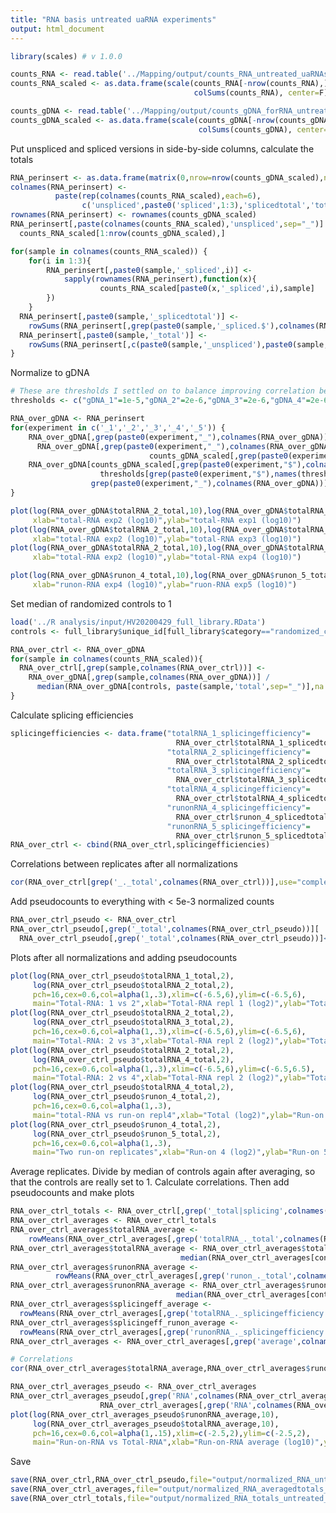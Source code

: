 ```yaml
---
title: "RNA basis untreated uaRNA experiments"
output: html_document
---
```


```r
library(scales) # v 1.0.0
```

```r
counts_RNA <- read.table('../Mapping/output/counts_RNA_untreated_uaRNAscreens.txt',stringsAsFactors=F)
counts_RNA_scaled <- as.data.frame(scale(counts_RNA[-nrow(counts_RNA),],
                                         colSums(counts_RNA), center=F))

counts_gDNA <- read.table('../Mapping/output/counts_gDNA_forRNA_untreated_uaRNAscreens.txt',stringsAsFactors=F)
counts_gDNA_scaled <- as.data.frame(scale(counts_gDNA[-nrow(counts_gDNA),],
                                          colSums(counts_gDNA), center=F))
```

Put unspliced and spliced versions in side-by-side columns, calculate the totals
```r
RNA_perinsert <- as.data.frame(matrix(0,nrow=nrow(counts_gDNA_scaled),ncol=ncol(counts_RNA_scaled)*6))
colnames(RNA_perinsert) <-
          paste(rep(colnames(counts_RNA_scaled),each=6),
                c('unspliced',paste0('spliced',1:3),'splicedtotal','total'),sep="_")
rownames(RNA_perinsert) <- rownames(counts_gDNA_scaled)
RNA_perinsert[,paste(colnames(counts_RNA_scaled),'unspliced',sep="_")] <-
  counts_RNA_scaled[1:nrow(counts_gDNA_scaled),]

for(sample in colnames(counts_RNA_scaled)) {
	for(i in 1:3){
		RNA_perinsert[,paste0(sample,'_spliced',i)] <-
			sapply(rownames(RNA_perinsert),function(x){
      				counts_RNA_scaled[paste0(x,'_spliced',i),sample]
    	})
	}
  RNA_perinsert[,paste0(sample,'_splicedtotal')] <- 
    rowSums(RNA_perinsert[,grep(paste0(sample,'_spliced.$'),colnames(RNA_perinsert))],na.rm=T)
  RNA_perinsert[,paste0(sample,'_total')] <-
    rowSums(RNA_perinsert[,c(paste0(sample,'_unspliced'),paste0(sample,'_splicedtotal'))],na.rm=T)
}
```

Normalize to gDNA
```r
# These are thresholds I settled on to balance improving correlation between experiments and not losing too much data.
thresholds <- c("gDNA_1"=1e-5,"gDNA_2"=2e-6,"gDNA_3"=2e-6,"gDNA_4"=2e-6,"gDNA_5"=2e-6) 

RNA_over_gDNA <- RNA_perinsert
for(experiment in c('_1','_2','_3','_4','_5')) {
	RNA_over_gDNA[,grep(paste0(experiment,"_"),colnames(RNA_over_gDNA))] <-
	  RNA_over_gDNA[,grep(paste0(experiment,"_"),colnames(RNA_over_gDNA))] /
                       	       counts_gDNA_scaled[,grep(paste0(experiment,"$"),colnames(counts_gDNA_scaled))]
	RNA_over_gDNA[counts_gDNA_scaled[,grep(paste0(experiment,"$"),colnames(counts_gDNA_scaled))] <
	                thresholds[grep(paste0(experiment,"$"),names(thresholds))],
	              grep(paste0(experiment,"_"),colnames(RNA_over_gDNA))] <- NA
}

plot(log(RNA_over_gDNA$totalRNA_2_total,10),log(RNA_over_gDNA$totalRNA_1_total,10),pch=16,col=alpha(1,.2),cex=.8,
     xlab="total-RNA exp2 (log10)",ylab="total-RNA exp1 (log10)")
plot(log(RNA_over_gDNA$totalRNA_2_total,10),log(RNA_over_gDNA$totalRNA_3_total,10),pch=16,col=alpha(1,.2),cex=.8,
     xlab="total-RNA exp2 (log10)",ylab="total-RNA exp3 (log10)")
plot(log(RNA_over_gDNA$totalRNA_2_total,10),log(RNA_over_gDNA$totalRNA_4_total,10),pch=16,col=alpha(1,.2),cex=.8,
     xlab="total-RNA exp2 (log10)",ylab="total-RNA exp4 (log10)")

plot(log(RNA_over_gDNA$runon_4_total,10),log(RNA_over_gDNA$runon_5_total,10),pch=16,col=alpha(1,.2),cex=.8,
     xlab="runon-RNA exp4 (log10)",ylab="ruon-RNA exp5 (log10)")

```

Set median of randomized controls to 1
```r
load('../R analysis/input/HV20200429_full_library.RData')
controls <- full_library$unique_id[full_library$category=="randomized_control"]

RNA_over_ctrl <- RNA_over_gDNA
for(sample in colnames(counts_RNA_scaled)){
  RNA_over_ctrl[,grep(sample,colnames(RNA_over_ctrl))] <- 
    RNA_over_gDNA[,grep(sample,colnames(RNA_over_gDNA))] / 
      median(RNA_over_gDNA[controls, paste(sample,'total',sep="_")],na.rm=T)
}
```

Calculate splicing efficiencies
```r
splicingefficiencies <- data.frame("totalRNA_1_splicingefficiency"=
                                     RNA_over_ctrl$totalRNA_1_splicedtotal / RNA_over_ctrl$totalRNA_1_total,
                                   "totalRNA_2_splicingefficiency"=
                                     RNA_over_ctrl$totalRNA_2_splicedtotal / RNA_over_ctrl$totalRNA_2_total,
                                   "totalRNA_3_splicingefficiency"=
                                     RNA_over_ctrl$totalRNA_3_splicedtotal / RNA_over_ctrl$totalRNA_3_total,
                                   "totalRNA_4_splicingefficiency"=
                                     RNA_over_ctrl$totalRNA_4_splicedtotal / RNA_over_ctrl$totalRNA_4_total,
                                   "runonRNA_4_splicingefficiency"=
                                     RNA_over_ctrl$runon_4_splicedtotal / RNA_over_ctrl$runon_4_total,
                                   "runonRNA_5_splicingefficiency"=
                                     RNA_over_ctrl$runon_5_splicedtotal / RNA_over_ctrl$runon_5_total)
RNA_over_ctrl <- cbind(RNA_over_ctrl,splicingefficiencies)
```

Correlations between replicates after all normalizations
```r
cor(RNA_over_ctrl[grep('_._total',colnames(RNA_over_ctrl))],use="complete.obs",method="spearman")
```

Add pseudocounts to everything with < 5e-3 normalized counts
```r
RNA_over_ctrl_pseudo <- RNA_over_ctrl
RNA_over_ctrl_pseudo[,grep('_total',colnames(RNA_over_ctrl_pseudo))][
  RNA_over_ctrl_pseudo[,grep('_total',colnames(RNA_over_ctrl_pseudo))]< 5e-3] <- 5e-3
```

Plots after all normalizations and adding pseudocounts
```r
plot(log(RNA_over_ctrl_pseudo$totalRNA_1_total,2),
     log(RNA_over_ctrl_pseudo$totalRNA_2_total,2),
     pch=16,cex=0.6,col=alpha(1,.3),xlim=c(-6.5,6),ylim=c(-6.5,6),
     main="Total-RNA: 1 vs 2",xlab="Total-RNA repl 1 (log2)",ylab="Total-RNA repl 2 (log2)")
plot(log(RNA_over_ctrl_pseudo$totalRNA_2_total,2),
     log(RNA_over_ctrl_pseudo$totalRNA_3_total,2),
     pch=16,cex=0.6,col=alpha(1,.3),xlim=c(-6.5,6),ylim=c(-6.5,6),
     main="Total-RNA: 2 vs 3",xlab="Total-RNA repl 2 (log2)",ylab="Total-RNA repl 3 (log2)")
plot(log(RNA_over_ctrl_pseudo$totalRNA_2_total,2),
     log(RNA_over_ctrl_pseudo$totalRNA_4_total,2),
     pch=16,cex=0.6,col=alpha(1,.3),xlim=c(-6.5,6),ylim=c(-6.5,6.5),
     main="Total-RNA: 2 vs 4",xlab="Total-RNA repl 2 (log2)",ylab="Total-RNA repl 4 (log2)")
plot(log(RNA_over_ctrl_pseudo$totalRNA_4_total,2),
     log(RNA_over_ctrl_pseudo$runon_4_total,2),
     pch=16,cex=0.6,col=alpha(1,.3),
     main="total-RNA vs run-on repl4",xlab="Total (log2)",ylab="Run-on (log2)")
plot(log(RNA_over_ctrl_pseudo$runon_4_total,2),
     log(RNA_over_ctrl_pseudo$runon_5_total,2),
     pch=16,cex=0.6,col=alpha(1,.3),
     main="Two run-on replicates",xlab="Run-on 4 (log2)",ylab="Run-on 5 (log2)")
```

Average replicates. Divide by median of controls again after averaging, so that the controls are really set to 1.
Calculate correlations.
Then add pseudocounts and make plots
```r
RNA_over_ctrl_totals <- RNA_over_ctrl[,grep('_total|splicing',colnames(RNA_over_ctrl))]
RNA_over_ctrl_averages <- RNA_over_ctrl_totals
RNA_over_ctrl_averages$totalRNA_average <-
    rowMeans(RNA_over_ctrl_averages[,grep('totalRNA_._total',colnames(RNA_over_ctrl_averages))],na.rm=T)
RNA_over_ctrl_averages$totalRNA_average <- RNA_over_ctrl_averages$totalRNA_average /
                                      median(RNA_over_ctrl_averages[controls,"totalRNA_average"],na.rm=T)
RNA_over_ctrl_averages$runonRNA_average <-
          rowMeans(RNA_over_ctrl_averages[,grep('runon_._total',colnames(RNA_over_ctrl_averages))],na.rm=T)
RNA_over_ctrl_averages$runonRNA_average <- RNA_over_ctrl_averages$runonRNA_average /
                                     median(RNA_over_ctrl_averages[controls,"runonRNA_average"],na.rm=T)
RNA_over_ctrl_averages$splicingeff_average <-
  rowMeans(RNA_over_ctrl_averages[,grep('totalRNA_._splicingefficiency',colnames(RNA_over_ctrl_averages))],na.rm=T)
RNA_over_ctrl_averages$splicingeff_runon_average <-
  rowMeans(RNA_over_ctrl_averages[,grep('runonRNA_._splicingefficiency',colnames(RNA_over_ctrl_averages))],na.rm=T)
RNA_over_ctrl_averages <- RNA_over_ctrl_averages[,grep('average',colnames(RNA_over_ctrl_averages))]

# Correlations
cor(RNA_over_ctrl_averages$totalRNA_average,RNA_over_ctrl_averages$runonRNA_average,use="complete.obs",method="spearman")

RNA_over_ctrl_averages_pseudo <- RNA_over_ctrl_averages
RNA_over_ctrl_averages_pseudo[,grep('RNA',colnames(RNA_over_ctrl_averages))][
                    RNA_over_ctrl_averages[,grep('RNA',colnames(RNA_over_ctrl_averages))]< 5e-3] <- 5e-3
plot(log(RNA_over_ctrl_averages_pseudo$runonRNA_average,10),
     log(RNA_over_ctrl_averages_pseudo$totalRNA_average,10),
     pch=16,cex=0.6,col=alpha(1,.15),xlim=c(-2.5,2),ylim=c(-2.5,2),
     main="Run-on-RNA vs Total-RNA",xlab="Run-on-RNA average (log10)",ylab="Total-RNA average (log10)")
```

Save
```r
save(RNA_over_ctrl,RNA_over_ctrl_pseudo,file="output/normalized_RNA_untreated_uaRNAscreens.RData")
save(RNA_over_ctrl_averages,file="output/normalized_RNA_averagedtotals_untreated_uaRNAscreens.RData")
save(RNA_over_ctrl_totals,file="output/normalized_RNA_totals_untreated_uaRNAscreens.RData")
```
